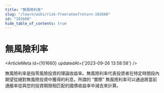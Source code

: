 ```yaml
---
title: "無風險利率"
slug: "/learn/wiki/risk-freerateofreturn-101660"
id: "101660"
hide_table_of_contents: true
---
```



# 無風險利率

<ArticleMeta id={101660} updatedAt={'2023-09-26 13:58:58'} />
<div className='border-solid border-b border-t-0 my-4 border-[var(--ifm-color-gray-300)]' />

無風險利率是指零風險投資的理論收益率。無風險利率代表投資者在特定時間段內期望從絕對無風險投資中獲得的利息。所謂的 “實際” 無風險利率可以通過將當前通脹率從與您的投資期限相匹配的國債收益率中減去來計算。
